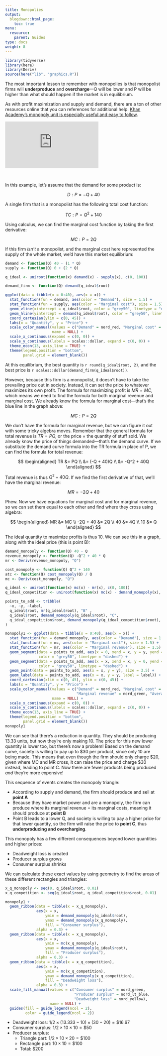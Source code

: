 ```yaml
---
title: Monopolies
output:
  blogdown::html_page:
    toc: true
menu:
  resource:
    parent: Guides
type: docs
weight: 8
---
```


```r
library(tidyverse)
library(here)
library(Deriv)
source(here("lib", "graphics.R"))
```

The most important lesson to remember with monopolies is that monopolist firms will **underproduce** and **overcharge**—Q will be lower and P will be higher than what should happen if the market is in equilibrium. 

As with profit maximization and supply and demand, there are a ton of other resources online that you can references for additional help. [Khan Academy's monopoly unit is especially useful and easy to follow](https://www.khanacademy.org/economics-finance-domain/ap-microeconomics/imperfect-competition#ap-monopolies-tutorial).

<div class="embed-responsive embed-responsive-16by9">
<iframe class="embed-responsive-item" src="https://www.youtube.com/embed/uSJzdXzYyvQ" frameborder="0" allow="accelerometer; autoplay; encrypted-media; gyroscope; picture-in-picture" allowfullscreen></iframe>
</div>

\

In this example, let's assume that the demand for some product is:

$$
D: P = -Q + 40
$$

A single firm that is a monopolist has the following total cost function:

$$
TC: P = Q^2 + 140
$$

Using calculus, we can find the marginal cost function by taking the first derivative:

$$
MC: P = 2Q
$$

If this firm *isn't* a monopolist, and the marginal cost here represented the supply of the whole market, we'd have this market equilibrium:

```r
demand <- function(Q) 40 - (1 * Q)
supply <- function(Q) 0 + (2 * Q)

q_ideal <- uniroot(function(x) demand(x) - supply(x), c(0, 100))

demand_firm <- function(Q) demand(q_ideal$root)

ggplot(data = tibble(x = 0:40), aes(x = x)) +
  stat_function(fun = demand, aes(color = "Demand"), size = 1.5) +
  stat_function(fun = supply, aes(color = "Marginal cost"), size = 1.5) +
  geom_vline(xintercept = q_ideal$root, color = "grey50", linetype = "dashed") +
  geom_hline(yintercept = demand(q_ideal$root), color = "grey50", linetype = "dashed") +
  coord_cartesian(ylim = c(0, 45)) +
  labs(x = "Quantity", y = "Price") +
  scale_color_manual(values = c("Demand" = nord_red, "Marginal cost" = nord_dk_blue),
                     name = NULL) +
  scale_x_continuous(expand = c(0, 0)) +
  scale_y_continuous(labels = scales::dollar, expand = c(0, 0)) +
  theme_econ(13, axis_line = TRUE) +
  theme(legend.position = "bottom",
        panel.grid = element_blank())
```

At this equilibrium, the best quantity is `r round(q_ideal$root, 2)`, and the best price is `r scales::dollar(demand_firm(q_ideal$root))`.

However, because this firm is a monopolist, it doesn't have to take the prevailing price out in society. Instead, it can set the price to whatever maximizes its own profit. The formula for maximizing profit is $MR = MC$, which means we need to find the formula for both marginal revenue and marginal cost. We already know the formula for marginal cost—that's the blue line in the graph above:

$$
MC: P = 2Q
$$

We don't have the formula for marginal revenue, but we can figure it out with some tricky algebra moves. Remember that the general formula for total revenue is $TR = PQ$, or the price × the quantity of stuff sold. We already know the price of things demanded—that's the demand curve. If we substitute the demand curve formula into the TR formula in place of P, we can find the formula for total revenue:

$$
\begin{aligned}
TR &= PQ \\
&= (-Q + 40)Q \\
&= -Q^2 + 40Q
\end{aligned}
$$

Total revenue is thus $Q^2 + 40Q$. If we find the first derivative of that, we'll have the marginal revenue:

$$
MR = -2Q + 40
$$

Phew. Now we have equations for marginal cost and for marginal revenue, so we can set them equal to each other and find where they cross using algebra:

$$
\begin{aligned}
MR &= MC \\
-2Q + 40 &= 2Q \\
40 &= 4Q \\
10 &= Q
\end{aligned}
$$

The ideal quantity to maximize profits is thus 10. We can see this in a graph, along with the ideal price (this is point B):

```r
demand_monopoly <- function(Q) 40 - Q
revenue_monopoly <- function(Q) -Q^2 + 40 * Q
mr <- Deriv(revenue_monopoly, "Q")

cost_monopoly <- function(Q) Q^2 + 140
atc <- function(Q) cost_monopoly(Q) / Q
mc <- Deriv(cost_monopoly, "Q")

q_ideal <- uniroot(function(x) mc(x) - mr(x), c(0, 100))
q_ideal_competition <- uniroot(function(x) mc(x) - demand_monopoly(x), c(0, 100))

points_to_add <- tribble(
  ~x, ~y, ~label,
  q_ideal$root, mr(q_ideal$root), "B" ,
  q_ideal$root, demand_monopoly(q_ideal$root), "C",
  q_ideal_competition$root, demand_monopoly(q_ideal_competition$root), "A"
)

monopoly1 <- ggplot(data = tibble(x = 0:40), aes(x = x)) +
  stat_function(fun = demand_monopoly, aes(color = "Demand"), size = 1.5) +
  stat_function(fun = mc, aes(color = "Marginal cost"), size = 1.5) +
  stat_function(fun = mr, aes(color = "Marginal revenue"), size = 1.5) +
  geom_segment(data = points_to_add, aes(x = 0, xend = x, y = y, yend = y),
               color = "grey50", linetype = "dashed") +  
  geom_segment(data = points_to_add, aes(x = x, xend = x, y = 0, yend = y),
               color = "grey50", linetype = "dashed") +
  geom_point(data = points_to_add, aes(x = x, y = y), size = 3.5) +
  geom_label(data = points_to_add, aes(x = x, y = y, label = label)) +
  coord_cartesian(xlim = c(0, 45), ylim = c(0, 45)) +
  labs(x = "Quantity", y = "Price") +
  scale_color_manual(values = c("Demand" = nord_red, "Marginal cost" = nord_dk_blue,
                                "Marginal revenue" = nord_green, "Average total cost" = nord_yellow),
                     name = NULL) +
  scale_x_continuous(expand = c(0, 0)) +
  scale_y_continuous(labels = scales::dollar, expand = c(0, 0)) +
  theme_econ(13, axis_line = TRUE) +
  theme(legend.position = "bottom",
        panel.grid = element_blank())
monopoly1
```

We can see that there's a reduction in quantity. They should be producing 13.33 units, but now they're only making 10. The price for this new lower quantity is lower too, but there's now a problem! Based on the demand curve, society is willing to pay up to <span>$30</span> per product, since only 10 are being made. This means that even though the firm should only charge <span>$20</span>, given where MC and MR cross, it can raise the price and charge <span>$30</span> instead, leading to point C. Now there are fewer products being produced *and* they're more expensive!

This sequence of events creates the monopoly triangle:

- According to supply and demand, the firm should produce and sell at **point A**
- Because they have market power and are a monopoly, the firm can produce where its marginal revenue = its marginal costs, meaning it should produce at **point B**
- Point B leads to a lower Q, and society is willing to pay a higher price for that lower quantity, so the firm will raise the price to **point C**, thus **underproducing and overcharging**.

This monopoly has a few different consequences beyond lower quantities and higher prices:

- Deadweight loss is created
- Producer surplus grows
- Consumer surplus shrinks

We can calculate these exact values by using geometry to find the areas of these different rectangles and triangles:

```r
x_q_monopoly <- seq(0, q_ideal$root, 0.01)
x_q_competition <- seq(q_ideal$root, q_ideal_competition$root, 0.01)

monopoly1 + 
  geom_ribbon(data = tibble(x = x_q_monopoly),
              aes(x = x,
                  ymin = demand_monopoly(q_ideal$root),
                  ymax = demand_monopoly(x_q_monopoly),
                  fill = "Consumer surplus"),
              alpha = 0.3) +
  geom_ribbon(data = tibble(x = x_q_monopoly),
              aes(x = x,
                  ymin = mc(x_q_monopoly), 
                  ymax = demand_monopoly(q_ideal$root),
                  fill = "Producer surplus"),
              alpha = 0.3) +
  geom_ribbon(data = tibble(x = x_q_competition),
              aes(x = x,
                  ymin = mc(x_q_competition), 
                  ymax = demand_monopoly(x_q_competition),
                  fill = "Deadweight loss"),
              alpha = 0.3) +
  scale_fill_manual(values = c("Consumer surplus" = nord_green,
                               "Producer surplus" = nord_lt_blue,
                               "Deadweight loss" = nord_yellow),
                    name = NULL) +
  guides(fill = guide_legend(ncol = 2),
         color = guide_legend(ncol = 2))
```

- Deadweight loss: $1/2 \times (13.333-10) \times (30 - 20) = \$16.67$
- Consumer surplus: $1/2 \times 10 \times 10 = \$50$
- Producer surplus:
    - Triangle part: $1/2 \times 10 \times 20 = \$100$
    - Rectangle part: $10 \times 10 = \$100$
    - Total: $\$200$
